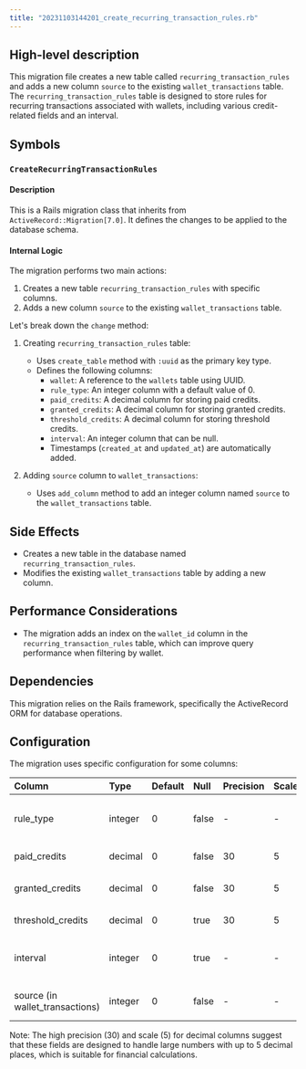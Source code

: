 ```yaml
---
title: "20231103144201_create_recurring_transaction_rules.rb"
---
```


## High-level description
This migration file creates a new table called `recurring_transaction_rules` and adds a new column `source` to the existing `wallet_transactions` table. The `recurring_transaction_rules` table is designed to store rules for recurring transactions associated with wallets, including various credit-related fields and an interval.

## Symbols

### `CreateRecurringTransactionRules`
#### Description
This is a Rails migration class that inherits from `ActiveRecord::Migration[7.0]`. It defines the changes to be applied to the database schema.

#### Internal Logic
The migration performs two main actions:
1. Creates a new table `recurring_transaction_rules` with specific columns.
2. Adds a new column `source` to the existing `wallet_transactions` table.

Let's break down the `change` method:

1. Creating `recurring_transaction_rules` table:
   - Uses `create_table` method with `:uuid` as the primary key type.
   - Defines the following columns:
     - `wallet`: A reference to the `wallets` table using UUID.
     - `rule_type`: An integer column with a default value of 0.
     - `paid_credits`: A decimal column for storing paid credits.
     - `granted_credits`: A decimal column for storing granted credits.
     - `threshold_credits`: A decimal column for storing threshold credits.
     - `interval`: An integer column that can be null.
     - Timestamps (`created_at` and `updated_at`) are automatically added.

2. Adding `source` column to `wallet_transactions`:
   - Uses `add_column` method to add an integer column named `source` to the `wallet_transactions` table.

## Side Effects
- Creates a new table in the database named `recurring_transaction_rules`.
- Modifies the existing `wallet_transactions` table by adding a new column.

## Performance Considerations
- The migration adds an index on the `wallet_id` column in the `recurring_transaction_rules` table, which can improve query performance when filtering by wallet.

## Dependencies
This migration relies on the Rails framework, specifically the ActiveRecord ORM for database operations.

## Configuration
The migration uses specific configuration for some columns:

| Column | Type | Default | Null | Precision | Scale | Description |
|:-------|:-----|:--------|:-----|:----------|:------|:------------|
| rule_type | integer | 0 | false | - | - | Type of the recurring transaction rule |
| paid_credits | decimal | 0 | false | 30 | 5 | Amount of paid credits |
| granted_credits | decimal | 0 | false | 30 | 5 | Amount of granted credits |
| threshold_credits | decimal | 0 | true | 30 | 5 | Threshold for credits |
| interval | integer | 0 | true | - | - | Interval for the recurring transaction |
| source (in wallet_transactions) | integer | 0 | false | - | - | Source of the wallet transaction |

Note: The high precision (30) and scale (5) for decimal columns suggest that these fields are designed to handle large numbers with up to 5 decimal places, which is suitable for financial calculations.